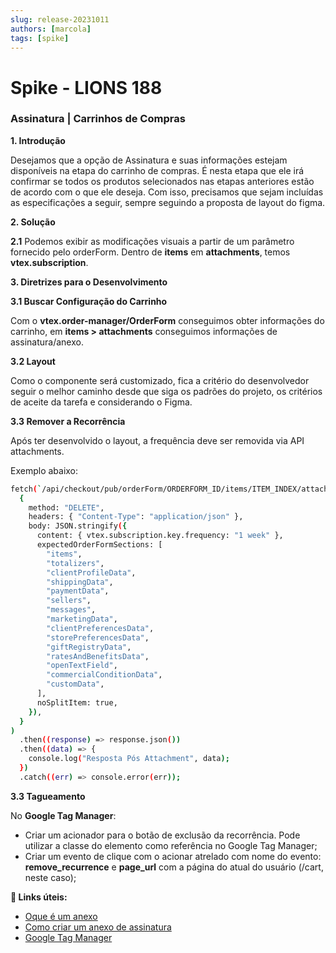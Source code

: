 ```yaml
---
slug: release-20231011
authors: [marcola]
tags: [spike]
---
```


# Spike - LIONS 188

### Assinatura | Carrinhos de Compras

**1. Introdução**

Desejamos que a opção de Assinatura e suas informações estejam disponíveis na etapa do carrinho de compras. É nesta etapa que ele irá confirmar se todos os produtos selecionados nas etapas anteriores estão de acordo com o que ele deseja.  Com isso, precisamos que sejam incluídas as especificações a seguir, sempre seguindo a proposta de layout do figma.

**2. Solução**

**2.1** Podemos exibir as modificações visuais a partir de um parâmetro fornecido pelo orderForm. Dentro de **items** em **attachments**, temos **vtex.subscription**.

**3. Diretrizes para o Desenvolvimento**

**3.1 Buscar Configuração do Carrinho**

Com o **vtex.order-manager/OrderForm** conseguimos obter informações do carrinho, em **items > attachments** conseguimos informações de assinatura/anexo.

**3.2 Layout**

Como o componente será customizado, fica a critério do desenvolvedor seguir o melhor caminho desde que siga os padrões do projeto, os critérios de aceite da tarefa e considerando o Figma.

**3.3 Remover a Recorrência**

Após ter desenvolvido o layout, a frequência deve ser removida via API attachments.

Exemplo abaixo:

```bash
fetch(`/api/checkout/pub/orderForm/ORDERFORM_ID/items/ITEM_INDEX/attachments/vtex.subscription`,
  {
    method: "DELETE",
    headers: { "Content-Type": "application/json" },
    body: JSON.stringify({
      content: { vtex.subscription.key.frequency: "1 week" },
      expectedOrderFormSections: [
        "items",
        "totalizers",
        "clientProfileData",
        "shippingData",
        "paymentData",
        "sellers",
        "messages",
        "marketingData",
        "clientPreferencesData",
        "storePreferencesData",
        "giftRegistryData",
        "ratesAndBenefitsData",
        "openTextField",
        "commercialConditionData",
        "customData",
      ],
      noSplitItem: true,
    }),
  }
)
  .then((response) => response.json())
  .then((data) => {
    console.log("Resposta Pós Attachment", data);
  })
  .catch((err) => console.error(err));
```

**3.3 Tagueamento**

No **Google Tag Manager**:

- Criar um acionador para o botão de exclusão da recorrência. Pode utilizar a classe do elemento como referência no Google Tag Manager;
- Criar um evento de clique com o acionar atrelado com nome do evento: **remove_recurrence** e **page_url** com a página do atual do usuário (/cart, neste caso);

**:memo: Links úteis:**
- [Oque é um anexo](https://help.vtex.com/pt/tutorial/o-que-e-um-anexo--aGICk0RVbqKg6GYmQcWUm) <br/>
- [Como criar um anexo de assinatura](https://help.vtex.com/pt/tutorial/como-criar-um-anexo-de-assinatura--2bUuKyPflA8cOGLv8OvaKK)
- [Google Tag Manager](https://support.google.com/tagmanager/answer/12811173?hl=en)
